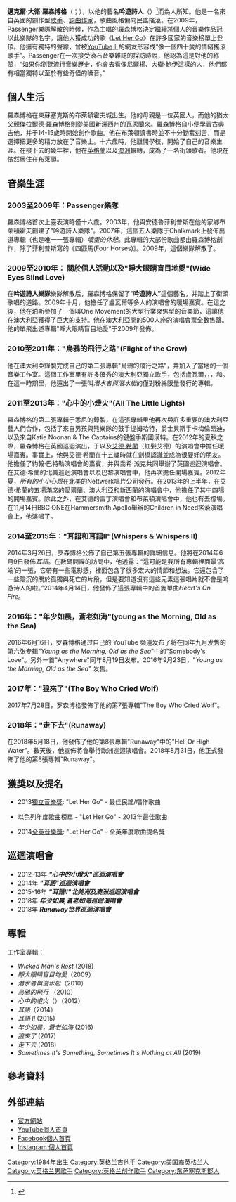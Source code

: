 {{Infobox musical artist
| name = 吟遊詩人
| image = Mike Rosenberg performing at Southampton Brook music venue in January 2013 18.JPG
| caption = 吟遊詩人在2013年南安普敦的演唱會上
| image_size = 
| background =  solo_singer
| birth_name = Michael David Rosenberg
| alias = 
| birth_date = {{birth date and age |df=yes|1984|5|17}}
| birth_place = {{UK}}[[英格蘭|英格蘭]][[布萊頓-霍夫|布萊頓-霍夫]]
| origin = 
| instrument = {{flatlist|
* Vocals
* guitar
}}
| genre = {{flatlist|
* [[民謠搖滾|民謠搖滾]]
* [[流行音樂|流行音樂]]
* {{link-en|Indie folk|Indie folk}}
}}
| occupation = {{flatlist|
* [[歌手|歌手]]
* [[音樂家|音樂家]]
* [[詞曲作家|詞曲作家]]
}}
| years_active = 2003年–现在
| label = {{flatlist|
* [[Nettwerk|Nettwerk]] <small>(2012–present)</small>
* [[Black_Crow_Records|Black Crow]] <small>(2012–present)</small>
}}
| associated_acts = {{flatlist|
* [[Passenger_(British_band)|Passenger]]
* [[Ed_Sheeran|Ed Sheeran]]
}}
| website ={{url|passengermusic.com/}}
}}
'''邁克爾·大衛·羅森博格'''（{{lang-en|'''Michael David Rosenberg'''}}；{{bd|1984年|5月17日}}），以他的藝名'''吟遊詩人'''（{{lang-en|'''Passenger'''}}）<ref>{{cite web|url=http://www.umusic.com.tw/album.php?id=5263|work=环球音乐|title=Whispers / 呢喃|accessdate=2014-09-10|archive-date=2018-11-04|archive-url=https://web.archive.org/web/20181104170249/http://www.umusic.com.tw/album.php?id=5263|dead-url=no}}</ref>而為人所知。他是一名來自英國的創作型[[歌手|歌手]]、[[詞曲作家|詞曲作家]]，歌曲風格偏向民謠搖滾。在2009年，Passenger樂隊解散的時候，作為主唱的羅森博格決定繼續將個人的音樂作品冠以此樂隊的名字。讓他大獲成功的歌《[[Let_Her_Go|Let Her Go]]》在許多國家的音樂榜單上登頂。他擁有獨特的聲線，曾被[[YouTube|YouTube]]上的網友形容成“像一個四十歲的情緒搖滾歌手”。Passenger在一次接受滾石音樂雜誌的採訪時說，他認為這是對他的称赞，“如果你瀏覽流行音樂歷史，你會去看像[[尼爾·楊|尼爾楊]]、[[大衛·鮑伊|大衛·鮑伊]]這樣的人，他們都有相當獨特以至於有些奇怪的嗓音。”

== 個人生活 ==
羅森博格在東蘇塞克斯的布萊頓霍夫城出生。他的母親是一位英國人，而他的猶太父親傑拉爾德·羅森博格則從[[美國|美國]][[新澤西州|新澤西州]]的瓦恩蘭來。羅森博格自小便學習古典吉他，并于14-15歲時開始創作歌曲。他在布萊頓讀書時並不十分勤奮刻苦，而是選擇把更多的精力放在了音樂上。十六歲時，他離開學校，開始了自己的音樂生涯。在接下去的幾年裡，他在[[英格蘭|英格蘭]]以及[[澳洲|澳洲]]輾轉，成為了一名街頭歌者。他現在依然居住在[[布萊頓|布萊頓]]。

== 音樂生涯 ==

=== 2003至2009年：Passenger樂隊 ===

羅森博格首次上臺表演時僅十六歲。2003年，他與安德魯菲利普斯在他的家鄉布萊頓霍夫創建了"吟遊詩人樂隊"。2007年，這個五人樂隊于Chalkmark上發佈出道專輯（也是唯一一張專輯）''壞蛋的休憩''。此專輯的大部份歌曲都由羅森博格創作，除了菲利普斯寫的《四匹馬(Four Horses)》。2009年，這個樂隊解散了。

=== 2009至2010年： 關於個人活動以及"睜大眼睛盲目地愛"(Wide Eyes Blind Love)===

在'''吟遊詩人樂隊'''樂隊解散后，羅森博格保留了“'''吟遊詩人”'''這個藝名，并踏上了街頭歌唱的道路。2009年十月，他擔任了盧瓦爾等多人的演唱會的暖場嘉賓。在這之後，他在珀斯參加了一個叫One Movement的大型行業聚焦型的音樂節，這讓他在澳大利亞獲得了巨大的支持。他在澳大利亞開的500人座的演唱會票全數售罄。他的單飛出道專輯"睜大眼睛盲目地愛"于2009年發佈。

=== 2010至2011年："烏鴉的飛行之路"(Flight of the Crow) ===

他在澳大利亞錄製完成自己的第二張專輯"烏鴉的飛行之路"，并加入了當地的一個音樂工作室。這個工作室里有許多優秀的澳大利亞獨立歌手，包括盧瓦爾，{{link-en|凱特·米勒-凱德基|Kate_Miller-Heidke}}，{{link-en|男孩與熊|Boy_%26_Bear}}，{{link-en|喬希·派克|Josh_Pyke}}和{{link-en|凱蒂· 努南|Katie_Noonan}}。在這一時期里，他還出了一張叫''潛水者與潛水艇''的僅對粉絲限量發行的專輯。

=== 2011至2013年："心中的小燈火"(All The Little Lights)===

羅森博格的第二張專輯于悉尼的{{link-en|Linear Recording}}錄製，在這張專輯里他再次與許多重要的澳大利亞藝人們合作，包括了來自男孩與熊樂隊的鼓手提姆哈特，爵士貝斯手卡梅倫昂迪，以及來自Katie Noonan & The Captains的鍵盤手斯圖漢特。在2012年的夏秋之際，羅森博格在英國巡迴演出，于{{le|裘斯‧荷蘭 (Jools Holland)}}以及[[紅髮艾德|艾德·希蘭]]（紅髮艾德）的演唱會中擔任暖場嘉賓。事實上，他與艾德·希蘭在十五歲時就在劍橋認識並成為很要好的朋友。他擔任了約翰·巴特勒演唱會的嘉賓，并與喬希·派克共同舉辦了英國巡迴演唱會。在艾德·希蘭的北美巡迴演唱會以及巴黎演唱會中，他再次擔任開場嘉賓。2012年夏，''所有的小小心燈''在北美的Nettwerk唱片公司發行。在2013年的上半年，在艾德·希蘭的五場滿席的愛爾蘭、澳大利亞和新西蘭的演唱會中，他擔任了其中四場的開場嘉賓。除此之外，在艾德的雷丁演唱會和布萊頓演唱會中，他也有去撐場。在11月14日BBC ONE在Hammersmith Apollo舉辦的Children in Need搖滾演唱會上，他演唱了{{le|心中的小燈火|''All The Little Lights''}}。

=== 2014至2015年："耳語和耳語Ⅱ"(Whispers & Whispers II)===

2014年3月26日，罗森博格公佈了自己第五張專輯的詳細信息。他將在2014年6月9日發佈''耳語''。在數碼間諜的訪問中，他透露：“這可能是我所有專輯裡面最‘高端’的一張，它帶有一些電影感，裡面包含了很多宏大的情節和想法。它還包含了一些陰沉的關於孤獨與死亡的片段，但是要知道沒有這些元素這張唱片就不會是吟游诗人的啦。”2014年4月14日，他發佈了這張專輯中的首隻單曲''Heart's On Fire''。

=== 2016年："年少如晨，蒼老如海"(young as the Morning, Old as the Sea)  ===
2016年6月16日，罗森博格通过自己的 YouTube 频道发布了将在同年九月发售的第六张专辑"''Young as the Morning, Old as the Sea''"中的"Somebody's Love"。另外一首"Anywhere"同年8月19日发布。2016年9月23日，"''Young as the Morning, Old as the Sea''" 发售。

=== 2017年："狼來了"(The Boy Who Cried Wolf) ===
2017年7月28日，罗森博格發佈了他的第7張專輯"The Boy Who Cried Wolf"。

=== 2018年："走下去"(Runaway) ===
在2018年5月18日，他發佈了他的第8張專輯"Runaway"中的"Hell Or High Water"。數天後，他宣佈將會舉行歐洲巡迴演唱會。2018年8月31日，他正式發佈了他的第8張專輯"Runaway"。

== 獲獎以及提名 ==
* 2013[https://web.archive.org/web/20140907141528/http://en.wikipedia.org/wiki/Independent_Music_Awards 獨立音樂獎]: "Let Her Go" - 最佳民謠/唱作歌曲
* {{link-en|Galgalatz}}以色列年度歌曲榜單 - "Let Her Go" - 2013年最佳歌曲
* 2014[[全英音樂獎|全英音樂獎]]: "Let Her Go" - 全英年度歌曲提名獎

== 巡迴演唱會 ==
* 2012-13年 '''''"心中的小燈火"巡迴演唱會'''''
* 2014年 '''''"耳語"巡迴演唱會'''''
* 2015-16年 '''''"耳語Ⅱ"北美洲及澳洲巡迴演唱會'''''
* 2018年 '''''年少如晨,蒼老如海巡迴演唱會'''''
* 2018年 '''''Runaway世界巡迴演唱會'''''

== 專輯 ==
工作室專輯：
* ''Wicked Man's Rest'' (2018)
* ''睜大眼睛盲目地愛''（2009）
* ''潛水者與潛水艇''（2010）
* ''烏鴉的飛行'' （2010）
* ''心中的燈火''（{{lang|en|All The Little Lights}}）（2012）
* ''耳語''（2014）
* ''耳語 II'' (2015)
* ''年少如晨，蒼老如海'' (2016)
* ''狼來了'' (2017)
* ''走下去'' (2018)
* ''Sometimes It's Something, Sometimes It's Nothing at All'' (2019)

== 參考資料 ==
{{Reflist}}

== 外部連結 ==
* [http://passengermusic.com/ 官方網站]{{Wayback|url=http://passengermusic.com/ |date=20210108201605 }}
* [https://www.youtube.com/user/passengermusic YouTube個人首頁]{{Wayback|url=https://www.youtube.com/user/passengermusic |date=20210111183809 }}
* [https://www.facebook.com/PassengerOfficial/ Facebook個人首頁]{{Wayback|url=https://www.facebook.com/PassengerOfficial/ |date=20200924111155 }}
* [https://www.instagram.com/passengermusic/ Instagram 個人首頁]{{Wayback|url=https://www.instagram.com/passengermusic/ |date=20190524112323 }}

{{DEFAULTSORT:Passenger}}
[[Category:1984年出生|Category:1984年出生]]
[[Category:英格兰吉他手|Category:英格兰吉他手]]
[[Category:美国裔英格兰人|Category:美国裔英格兰人]]
[[Category:英格兰男歌手|Category:英格兰男歌手]]
[[Category:英格兰创作歌手|Category:英格兰创作歌手]]
[[Category:东萨塞克斯郡人|Category:东萨塞克斯郡人]]